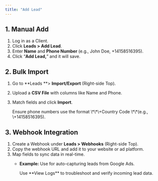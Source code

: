 ```yaml
---
title: "Add Lead"
---
```


## **1. Manual Add**

1. Log in as a Client.
2. Click **Leads \> Add Lead**.
3. Enter **Name** and **Phone Number** (e.g., John Doe, \+14158516395).
4. Click “**Add Lead,**” and it will save.

## **2. Bulk Import**

1. Go to \*\*Leads \*\*\> **Import/Export** (Right-side Top).
2. Upload a **CSV File** with columns like Name and Phone.
3. Match fields and click **Import**.

   <Note>
     Ensure phone numbers use the format \*\*\+Country Code \*\*(e.g., \+14158516395).
   </Note>

## **3. Webhook Integration**

1. Create a Webhook under **Leads \> Webhooks** (Right-side Top).
2. Copy the webhook URL and add it to your website or ad platform.
3. Map fields to sync data in real-time.
   - **Example:** Use for auto-capturing leads from Google Ads.

     <Note>
       Use **View Logs** to troubleshoot and verify incoming lead data.
     </Note>